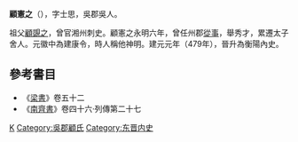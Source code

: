 '''顧憲之'''（{{bd|?||?||}}），字士思，吳郡吳人。

祖父[[顧覬之|顧覬之]]，曾官湘州刺史。顧憲之永明六年，曾任州郡[[從事|從事]]，舉秀才，累遷太子舍人。元徽中為建康令，時人稱他神明。建元元年（479年），晉升為衡陽內史。

==參考書目==
* 《[[梁書|梁書]]》卷五十二
* 《[[南齊書|南齊書]]》卷四十六‧列傳第二十七
[[Category:南北朝政治人物|K]]
[[Category:吳郡顧氏|Category:吳郡顧氏]]
[[Category:东晋内史|Category:东晋内史]]